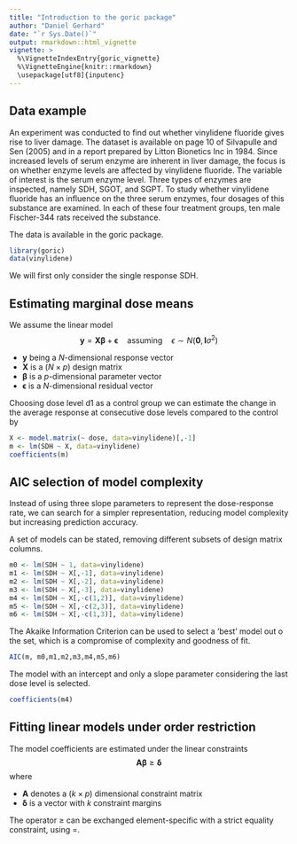 ```yaml
---
title: "Introduction to the goric package"
author: "Daniel Gerhard"
date: "`r Sys.Date()`"
output: rmarkdown::html_vignette
vignette: >
  %\VignetteIndexEntry{goric_vignette}
  %\VignetteEngine{knitr::rmarkdown}
  \usepackage[utf8]{inputenc}
---
```


## Data example

An experiment was conducted to find out whether vinylidene fluoride gives rise to liver damage. The dataset is available on page 10 of Silvapulle and Sen (2005) and in a report prepared by Litton Bionetics Inc in 1984. Since increased levels of serum enzyme are inherent in liver damage, the focus is on whether enzyme levels are affected by vinylidene fluoride. The variable of interest is the serum enzyme level. Three types of enzymes are inspected, namely SDH, SGOT, and SGPT. To study whether vinylidene fluoride has an influence on the three serum enzymes, four dosages of this substance are examined. In each of these four treatment groups, ten male Fischer-344 rats received the substance.

The data is available in the goric package.

```r
library(goric)
data(vinylidene)
```

We will first only consider the single response SDH.

## Estimating marginal dose means

We assume the linear model
$$ \boldsymbol{y} = \boldsymbol{X}\boldsymbol{\beta} + \boldsymbol{\epsilon} \quad \mbox{assuming} \quad \epsilon \sim N(\boldsymbol{0}, \boldsymbol{I}\sigma^2) $$

* $\boldsymbol{y}$ being a $N$-dimensional response vector
* $\boldsymbol{X}$ is a $(N \times p)$ design matrix
* $\boldsymbol{\beta}$ is a $p$-dimensional parameter vector
* $\boldsymbol{\epsilon}$ is a $N$-dimensional residual vector

Choosing dose level d1 as a control group we can estimate the change in the average response at consecutive dose levels compared to the control by
```r
X <- model.matrix(~ dose, data=vinylidene)[,-1]
m <- lm(SDH ~ X, data=vinylidene)
coefficients(m)
```

## AIC selection of model complexity

Instead of using three slope parameters to represent the dose-response rate, we can search for a simpler representation, reducing model complexity but increasing prediction accuracy.

A set of models can be stated, removing different subsets of design matrix columns.

```r
m0 <- lm(SDH ~ 1, data=vinylidene)
m1 <- lm(SDH ~ X[,-1], data=vinylidene)
m2 <- lm(SDH ~ X[,-2], data=vinylidene)
m3 <- lm(SDH ~ X[,-3], data=vinylidene)
m4 <- lm(SDH ~ X[,-c(1,2)], data=vinylidene)
m5 <- lm(SDH ~ X[,-c(2,3)], data=vinylidene)
m6 <- lm(SDH ~ X[,-c(1,3)], data=vinylidene)
```

The Akaike Information Criterion can be used to select a 'best' model out o the set, which is a compromise of complexity and goodness of fit.

```r
AIC(m, m0,m1,m2,m3,m4,m5,m6)
```

The model with an intercept and only a slope parameter considering the last dose level is selected.

```r
coefficients(m4)
```





## Fitting linear models under order restriction

The model coefficients are estimated under the linear constraints
$$ \boldsymbol{A} \boldsymbol{\beta} \geq \boldsymbol{\delta} $$
where

* $\boldsymbol{A}$ denotes a $(k \times p)$ dimensional constraint matrix
* $\boldsymbol{\delta}$ is a vector with $k$ constraint margins

The operator $\geq$ can be exchanged element-specific with a strict equality constraint, using $=$.



